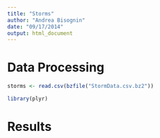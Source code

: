```yaml
---
title: "Storms"
author: "Andrea Bisognin"
date: "09/17/2014"
output: html_document
---
```


# Data Processing

```r
storms <- read.csv(bzfile("StormData.csv.bz2"))
```

```r
library(plyr)

```


# Results